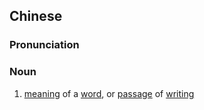 {{also|词义}}
==Chinese==
{{zh-forms|s=词义|alt=辭義,詞意,辭意}}

===Pronunciation===
{{zh-pron
|m=cíyì
|cat=n
}}

===Noun===
{{zh-noun}}

# [[meaning]] of a [[word]], or [[passage]] of [[writing]]